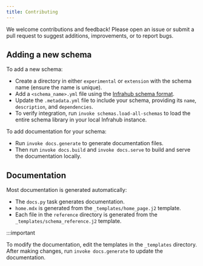 ```yaml
---
title: Contributing
---
```


We welcome contributions and feedback! Please open an issue or submit a pull request to suggest additions, improvements, or to report bugs.

## Adding a new schema

To add a new schema:

- Create a directory in either `experimental` or `extension` with the schema name (ensure the name is unique).
- Add a `<schema_name>.yml` file using the [Infrahub schema format](https://docs.infrahub.app/reference/schema).
- Update the `.metadata.yml` file to include your schema, providing its `name`, `description`, and `dependencies`.
- To verify integration, run `invoke schemas.load-all-schemas` to load the entire schema library in your local Infrahub instance.

To add documentation for your schema:

- Run `invoke docs.generate` to generate documentation files.
- Then run `invoke docs.build` and `invoke docs.serve` to build and serve the documentation locally.

## Documentation

Most documentation is generated automatically:

- The `docs.py` task generates documentation.
- `home.mdx` is generated from the `_templates/home_page.j2` template.
- Each file in the `reference` directory is generated from the `_templates/schema_reference.j2` template.

:::important

To modify the documentation, edit the templates in the `_templates` directory.
After making changes, run `invoke docs.generate` to update the documentation.
